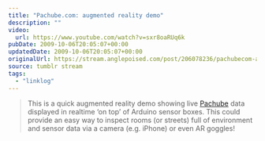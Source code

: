 ```yaml
---
title: "Pachube.com: augmented reality demo"
description: ""
video:
  url: https://www.youtube.com/watch?v=sxr8oaRUq6k
pubDate: 2009-10-06T20:05:07+00:00
updatedDate: 2009-10-06T20:05:07+00:00
originalUrl: https://stream.anglepoised.com/post/206078236/pachubecom-augmented-reality-demo-this-is-a
source: tumblr stream
tags:
  - "linklog"
---
```


> This is a quick augmented reality demo showing live [Pachube][1] data displayed in realtime &lsquo;on top&rsquo; of Arduino sensor boxes. This could provide an easy way to inspect rooms (or streets) full of environment and sensor data via a camera (e.g. iPhone) or even AR goggles!

[1]: http://www.pachube.com/
